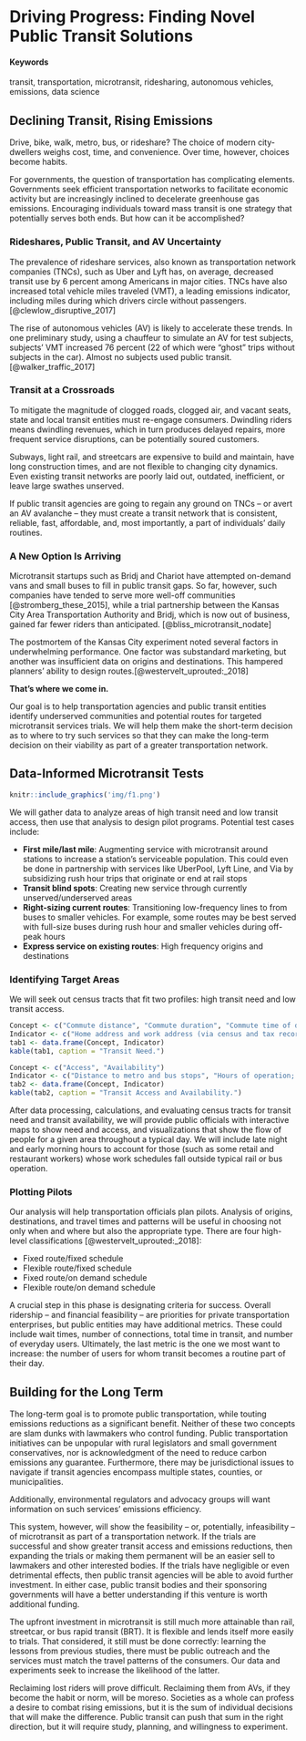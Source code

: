 # Driving Progress: Finding Novel Public Transit Solutions {#driving-progress}

#### Keywords {-}

transit, transportation, microtransit, ridesharing, autonomous vehicles, emissions, data science

## Declining Transit, Rising Emissions

Drive, bike, walk, metro, bus, or rideshare? The choice of modern city-dwellers weighs cost, time, and convenience. Over time, however, choices become habits. 

For governments, the question of transportation has complicating elements. Governments seek efficient transportation networks to facilitate economic activity but are increasingly inclined to decelerate greenhouse gas emissions. Encouraging individuals toward mass transit is one strategy that potentially serves both ends. But how can it be accomplished?

### Rideshares, Public Transit, and AV Uncertainty

The prevalence of rideshare services, also known as transportation network companies (TNCs), such as Uber and Lyft has, on average, decreased transit use by 6 percent among Americans in major cities. TNCs have also increased total vehicle miles traveled (VMT), a leading emissions indicator, including miles during which drivers circle without passengers. [@clewlow_disruptive_2017]

The rise of autonomous vehicles (AV) is likely to accelerate these trends. In one preliminary study, using a chauffeur to simulate an AV for test subjects, subjects’ VMT increased 76 percent (22 of which were “ghost” trips without subjects in the car). Almost no subjects used public transit. [@walker_traffic_2017]

### Transit at a Crossroads

To mitigate the magnitude of clogged roads, clogged air, and vacant seats, state and local transit entities must re-engage consumers. Dwindling riders means dwindling revenues, which in turn produces delayed repairs, more frequent service disruptions, can be potentially soured customers. 

Subways, light rail, and streetcars are expensive to build and maintain, have long construction times, and are not flexible to changing city dynamics. Even existing transit networks are poorly laid out, outdated, inefficient, or leave large swathes unserved. 

If public transit agencies are going to regain any ground on TNCs -- or avert an AV avalanche -- they must create a transit network that is consistent, reliable, fast, affordable, and, most importantly, a part of individuals’ daily routines. 

### A New Option Is Arriving

Microtransit startups such as Bridj and Chariot have attempted on-demand vans and small buses to fill in public transit gaps. So far, however, such companies have tended to serve more well-off communities [@stromberg_these_2015], while a trial partnership between the Kansas City Area Transportation Authority and Bridj, which is now out of business, gained far fewer riders than anticipated. [@bliss_microtransit_nodate]

The postmortem of the Kansas City experiment noted several factors in underwhelming performance. One factor was substandard marketing, but another was insufficient data on origins and destinations. This hampered planners’ ability to design routes.[@westervelt_uprouted:_2018]

**That’s where we come in.**

Our goal is to help transportation agencies and public transit entities identify underserved communities and potential routes for targeted microtransit services trials. We will help them make the short-term decision as to where to try such services so that they can make the long-term decision on their viability as part of a greater transportation network.

## Data-Informed Microtransit Tests

```r
knitr::include_graphics('img/f1.png')
```

We will gather data to analyze areas of high transit need and low transit access, then use that analysis to design pilot programs. Potential test cases include:

* **First mile/last mile**: Augmenting service with microtransit around stations to increase a station’s serviceable population. This could even be done in partnership with services like UberPool, Lyft Line, and Via by subsidizing rush hour trips that originate or end at rail stops
* **Transit blind spots**: Creating new service through currently unserved/underserved areas
* **Right-sizing current routes**: Transitioning low-frequency lines to from buses to smaller vehicles. For example, some routes may be best served with full-size buses during rush hour and smaller vehicles during off-peak hours
* **Express service on existing routes**: High frequency origins and destinations

### Identifying Target Areas

We will seek out census tracts that fit two profiles: high transit need and low transit access.

```r
Concept <- c("Commute distance", "Commute duration", "Commute time of day", "Commute cost")
Indicator <- c("Home address and work address (via census and tax records)", "Duration for computed routes", "Difference between rush hour and off-peak volumes; duration of rush hour", "Tolls, gas (using estimated fuel efficiency based on vehicle type from DMV data), annual cost of car ownership; parking availability and costs")
tab1 <- data.frame(Concept, Indicator)
kable(tab1, caption = "Transit Need.")

Concept <- c("Access", "Availability")
Indicator <- c("Distance to metro and bus stops", "Hours of operation; frequency and regularity of service")
tab2 <- data.frame(Concept, Indicator)
kable(tab2, caption = "Transit Access and Availability.")
```

After data processing, calculations, and evaluating census tracts for transit need and transit availability, we will provide public officials with interactive maps to show need and access, and visualizations that show the flow of people for a given area throughout a typical day. We will include late night and early morning hours to account for those (such as some retail and restaurant workers) whose work schedules fall outside typical rail or bus operation.

### Plotting Pilots

Our analysis will help transportation officials plan pilots. Analysis of origins, destinations, and travel times and patterns will be useful in choosing not only when and where but also the appropriate type. There are four high-level classifications [@westervelt_uprouted:_2018]:

* Fixed route/fixed schedule 
* Flexible route/fixed schedule
* Fixed route/on demand schedule
* Flexible route/on demand schedule 

A crucial step in this phase is designating criteria for success. Overall ridership -- and financial feasibility -- are priorities for private transportation enterprises, but public entities may have additional metrics. These could include wait times, number of connections, total time in transit, and number of everyday users. Ultimately, the last metric is the one we most want to increase: the number of users for whom transit becomes a routine part of their day.

## Building for the Long Term

The long-term goal is to promote public transportation, while touting emissions reductions as a significant benefit. Neither of these two concepts are slam dunks with lawmakers who control funding. Public transportation initiatives can be unpopular with rural legislators and small government conservatives, nor is acknowledgment of the need to reduce carbon emissions any guarantee. Furthermore, there may be jurisdictional issues to navigate if transit agencies encompass multiple states, counties, or municipalities. 

Additionally, environmental regulators and advocacy groups will want information on such services’ emissions efficiency.

This system, however, will show the feasibility -- or, potentially, infeasibility -- of microtransit as part of a transportation network. If the trials are successful and show greater transit access and emissions reductions, then expanding the trials or making them permanent will be an easier sell to lawmakers and other interested bodies.  If the trials have negligible or even detrimental effects, then public transit agencies will be able to avoid further investment. In either case, public transit bodies and their sponsoring governments will have a better understanding if this venture is worth additional funding.

The upfront investment in microtransit is still much more attainable than rail, streetcar, or bus rapid transit (BRT). It is flexible and lends itself more easily to trials. That considered, it still must be done correctly: learning the lessons from previous studies, there must be public outreach and the services must match the travel patterns of the consumers. Our data and experiments seek to increase the likelihood of the latter.

Reclaiming lost riders will prove difficult. Reclaiming them from AVs, if they become the habit or norm, will be moreso. Societies as a whole can profess a desire to combat rising emissions, but it is the sum of individual decisions that will make the difference. Public transit can push that sum in the right direction, but it will require study, planning, and willingness to experiment.